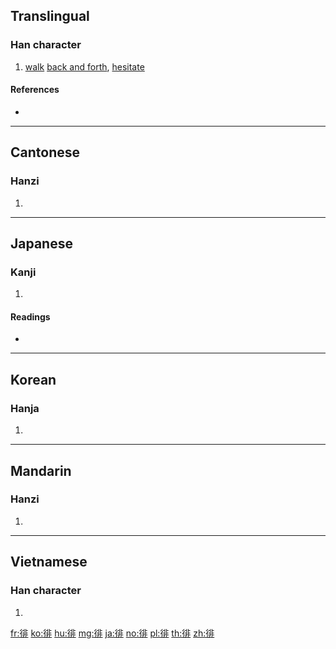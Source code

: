==Translingual==

===Han character===
{{Han char|rn=60|rad=彳|as=08|sn=11|four=21211|canj=HOLMY|ids=⿰彳非}}

# [[walk]] [[back and forth]], [[hesitate]]

====References====
* {{Han ref|kx=0368.040|dkj=10141|dj=0692.030|hdz=20827.110|uh=5F98|ud=24472|bh=B172|bd=45426}}

----

==Cantonese==

===Hanzi===
{{yue-hanzi|jyut=[[pui4]]|y=pui4}}

# {{defn|lang=yue|sort=彳08}}

----

==Japanese==

===Kanji===
{{ja-kanji|grade=|rs=彳08}}

# {{defn|lang=ja|sort=彳08}}

====Readings====
* {{ja-readings|on=[[はい]] (hai)|kun=[[さまよう]] (samayou)}}

----

==Korean==

===Hanja===
{{ko-hanja|hangeul=배|eumhun=|rv=bae|mr=pae|y=pay}}

# {{defn|lang=ko|sort=彳08}}

----

==Mandarin==

===Hanzi===
{{cmn-hanzi|pin=[[pái]] ([[pai2]]), [[péi]] ([[pei2]])|wg=p'ai<sup>2</sup>, p'ei<sup>2</sup>}}

# {{defn|lang=cmn|sort=彳08}}

----

==Vietnamese==

===Han character===
{{vi-hantu|[[bồi]]|rs=彳08}}

# {{defn|lang=vi|sort=彳08}}

[[fr:徘]]
[[ko:徘]]
[[hu:徘]]
[[mg:徘]]
[[ja:徘]]
[[no:徘]]
[[pl:徘]]
[[th:徘]]
[[zh:徘]]